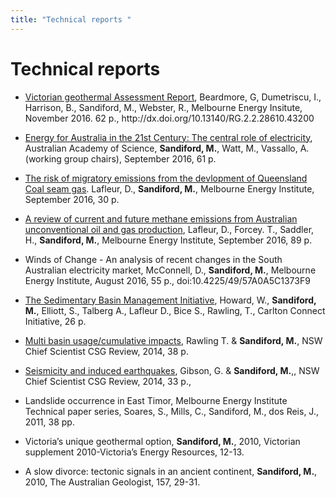 ```yaml
---
title: "Technical reports "
---
```


# Technical reports


* [Victorian geothermal Assessment Report](https://www.researchgate.net/profile/Graeme_Beardsmore/publication/333773876_Victorian_Geothermal_Assessment_Report_2016/links/5d0322c092851c874c650614/Victorian-Geothermal-Assessment-Report-2016.pdf), Beardmore, G, Dumetriscu, I., Harrison, B., Sandiford, M., Webster, R.,  Melbourne Energy Insitute, November 2016. 62 p., http://dx.doi.org/10.13140/RG.2.2.28610.43200

* [Energy for Australia in the 21st Century: The central role of electricity](https://www.science.org.au/files/userfiles/support/reports-and-plans/2016/future-science-energy-report.pdf), Australian Academy of Science,  __Sandiford, M.__, Watt, M.,  Vassallo, A. (working group chairs), September 2016, 61 p.

* [The risk of migratory emissions from the devlopment of Queensland Coal seam gas](http://climatecollege.unimelb.edu.au/risk-migratory-methane-emissions-resulting-development-queensland-coal-seam-gas). Lafleur, D., __Sandiford, M.__,  Melbourne Energy Institute, September 2016, 30 p.

* [A review of current and future methane emissions from Australian unconventional oil and gas production](https://www.tai.org.au/content/review-current-and-future-methane-emissions-australian-unconventional-oil-and-gas-production), Lafleur, D., Forcey. T., Saddler, H., __Sandiford, M.__, Melbourne Energy Institute, September 2016,  89 p.

* Winds of Change - An analysis of recent changes in the South Australian electricity market, McConnell, D., __Sandiford, M.__,   Melbourne Energy Institute, 
 August 2016, 55 p.,  doi:10.4225/49/57A0A5C1373F9
 
 
 

* [The Sedimentary Basin Management Initiative](https://www.carltonconnect.com.au/wp-content/uploads/2016/01/SBMI-Position-Analysis.pdf), Howard, W.,  __Sandiford, M.__, Elliott, S.,   Talberg A., Lafleur D., Bice S.,   Rawling, T., Carlton Connect Initiative, 26 p.

* [Multi basin usage/cumulative impacts](http://www.chiefscientist.nsw.gov.au/__data/assets/pdf_file/0015/31614/Multi-basin-usage-and-cumulative-impact-background-paper_Rawling-and-Sandiford.pdf), Rawling T. \& __Sandiford, M.__,  NSW Chief Scientist CSG Review, 2014, 38  p. 

*  [Seismicity and induced earthquakes](http://www.chiefscientist.nsw.gov.au/__data/assets/pdf_file/0017/31616/Seismicity-and-induced-earthquakes_Gibson-and-Sandiford.pdf), Gibson, G. \& __Sandiford, M.__,, NSW Chief Scientist CSG Review, 2014,  33 p.,


* Landslide occurrence in East Timor, Melbourne Energy Institute Technical paper series, Soares, S., Mills, C., Sandiford, M., dos Reis, J., 2011, 38 pp.

 *	 Victoria's unique geothermal option, __Sandiford, M.__, 2010, Victorian supplement 2010-Victoria's Energy Resources, 12-13.
*	 A slow divorce: tectonic signals in an ancient continent, __Sandiford, M.__, 2010, The Australian Geologist, 157, 29-31.
 
